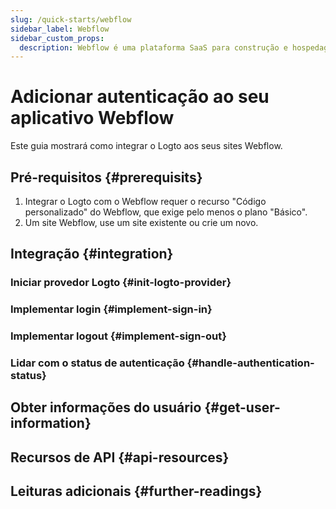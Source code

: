 ```yaml
---
slug: /quick-starts/webflow
sidebar_label: Webflow
sidebar_custom_props:
  description: Webflow é uma plataforma SaaS para construção e hospedagem de sites.
---
```




# Adicionar autenticação ao seu aplicativo Webflow

Este guia mostrará como integrar o Logto aos seus sites Webflow.

<GuideTip />

## Pré-requisitos \{#prerequisits}

1. Integrar o Logto com o Webflow requer o recurso "Código personalizado" do Webflow, que exige pelo menos o plano "Básico".
2. Um site Webflow, use um site existente ou crie um novo.

## Integração \{#integration}

### Iniciar provedor Logto \{#init-logto-provider}

<InitClient />

### Implementar login \{#implement-sign-in}

<ImplementSignIn />

### Implementar logout \{#implement-sign-out}

<ImplementSignOut />

### Lidar com o status de autenticação \{#handle-authentication-status}

<HandleAuthenticationStatus />

<Checkpoint />

## Obter informações do usuário \{#get-user-information}

<GetUserInformation />

## Recursos de API \{#api-resources}

<ApiResources />

## Leituras adicionais \{#further-readings}

<FurtherReadings />
